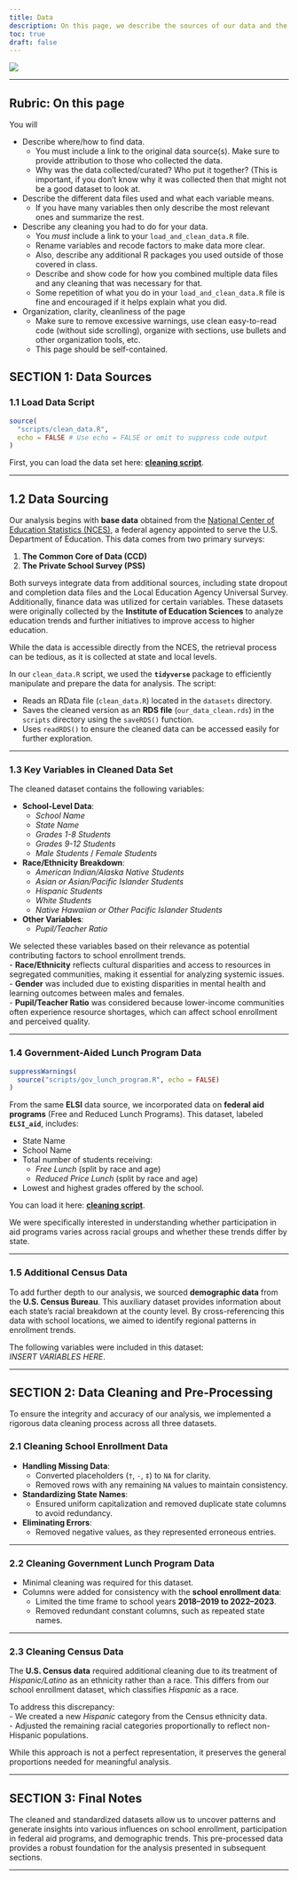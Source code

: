 ```yaml
---
title: Data
description: On this page, we describe the sources of our data and the cleaning process in detail. The goal is to ensure that anyone visiting our website can largely replicate our analyses by running this script on the original datasets to clean and prepare them for analysis.
toc: true
draft: false
---
```


![](images/data-import-cheatsheet-thumbs.png)

----

## Rubric: On this page

You will

* Describe where/how to find data.
  * You must include a link to the original data source(s). Make sure to provide attribution to those who collected the data.
  * Why was the data collected/curated? Who put it together? (This is important, if you don't know why it was collected then that might not be a good dataset to look at.
* Describe the different data files used and what each variable means. 
  * If you have many variables then only describe the most relevant ones and summarize the rest. 
* Describe any cleaning you had to do for your data.
  * You *must* include a link to your `load_and_clean_data.R` file.
  * Rename variables and recode factors to make data more clear.
  * Also, describe any additional R packages you used outside of those covered in class.
  * Describe and show code for how you combined multiple data files and any cleaning that was necessary for that.
  * Some repetition of what you do in your `load_and_clean_data.R` file is fine and encouraged if it helps explain what you did.
* Organization, clarity, cleanliness of the page
  * Make sure to remove excessive warnings, use clean easy-to-read code (without side scrolling), organize with sections, use bullets and other organization tools, etc.
  * This page should be self-contained.

## SECTION 1: Data Sources

### 1.1 Load Data Script

```r
source(
  "scripts/clean_data.R",
  echo = FALSE # Use echo = FALSE or omit to suppress code output
)
```

First, you can load the data set here: [**cleaning script**](/scripts/clean_data.R).

---

## 1.2 Data Sourcing

Our analysis begins with **base data** obtained from the [National Center of Education Statistics (NCES)](https://nces.ed.gov/ccd/elsi/), a federal agency appointed to serve the U.S. Department of Education. This data comes from two primary surveys:  

1. **The Common Core of Data (CCD)**  
2. **The Private School Survey (PSS)**  

Both surveys integrate data from additional sources, including state dropout and completion data files and the Local Education Agency Universal Survey. Additionally, finance data was utilized for certain variables. These datasets were originally collected by the **Institute of Education Sciences** to analyze education trends and further initiatives to improve access to higher education.  

While the data is accessible directly from the NCES, the retrieval process can be tedious, as it is collected at state and local levels.

In our `clean_data.R` script, we used the **`tidyverse`** package to efficiently manipulate and prepare the data for analysis. The script:  

- Reads an RData file (`clean_data.R`) located in the `datasets` directory.  
- Saves the cleaned version as an **RDS file** (`our_data_clean.rds`) in the `scripts` directory using the `saveRDS()` function.  
- Uses `readRDS()` to ensure the cleaned data can be accessed easily for further exploration.

---

### 1.3 Key Variables in Cleaned Data Set  

The cleaned dataset contains the following variables:  

- **School-Level Data**:  
  - *School Name*  
  - *State Name*  
  - *Grades 1-8 Students*  
  - *Grades 9-12 Students*  
  - *Male Students* / *Female Students*  

- **Race/Ethnicity Breakdown**:  
  - *American Indian/Alaska Native Students*  
  - *Asian or Asian/Pacific Islander Students*  
  - *Hispanic Students*  
  - *White Students*  
  - *Native Hawaiian or Other Pacific Islander Students*  

- **Other Variables**:  
  - *Pupil/Teacher Ratio*  

We selected these variables based on their relevance as potential contributing factors to school enrollment trends.  
- **Race/Ethnicity** reflects cultural disparities and access to resources in segregated communities, making it essential for analyzing systemic issues.  
- **Gender** was included due to existing disparities in mental health and learning outcomes between males and females.  
- **Pupil/Teacher Ratio** was considered because lower-income communities often experience resource shortages, which can affect school enrollment and perceived quality.

---

### 1.4 Government-Aided Lunch Program Data

```r
suppressWarnings(
  source("scripts/gov_lunch_program.R", echo = FALSE)
)
```

From the same **ELSI** data source, we incorporated data on **federal aid programs** (Free and Reduced Lunch Programs). This dataset, labeled **`ELSI_aid`**, includes:  

- State Name  
- School Name  
- Total number of students receiving:  
  - *Free Lunch* (split by race and age)  
  - *Reduced Price Lunch* (split by race and age)  
- Lowest and highest grades offered by the school.  

You can load it here:  [**cleaning script**](/scripts/gov_lunch_program.R).

We were specifically interested in understanding whether participation in aid programs varies across racial groups and whether these trends differ by state.

---

### 1.5 Additional Census Data

To add further depth to our analysis, we sourced **demographic data** from the **U.S. Census Bureau**. This auxiliary dataset provides information about each state's racial breakdown at the county level. By cross-referencing this data with school locations, we aimed to identify regional patterns in enrollment trends.  

The following variables were included in this dataset:  
*INSERT VARIABLES HERE*.  

---

## SECTION 2: Data Cleaning and Pre-Processing

To ensure the integrity and accuracy of our analysis, we implemented a rigorous data cleaning process across all three datasets.  

### 2.1 **Cleaning School Enrollment Data**  
- **Handling Missing Data**:  
  - Converted placeholders (`†`, `-`, `‡`) to `NA` for clarity.  
  - Removed rows with any remaining `NA` values to maintain consistency.  

- **Standardizing State Names**:  
  - Ensured uniform capitalization and removed duplicate state columns to avoid redundancy.  

- **Eliminating Errors**:  
  - Removed negative values, as they represented erroneous entries.  

---

### 2.2 **Cleaning Government Lunch Program Data**  
- Minimal cleaning was required for this dataset.  
- Columns were added for consistency with the **school enrollment data**:  
  - Limited the time frame to school years **2018–2019 to 2022–2023**.  
  - Removed redundant constant columns, such as repeated state names.  

---

### 2.3 **Cleaning Census Data**  
The **U.S. Census data** required additional cleaning due to its treatment of *Hispanic/Latino* as an ethnicity rather than a race. This differs from our school enrollment dataset, which classifies *Hispanic* as a race.  

To address this discrepancy:  
- We created a new *Hispanic* category from the Census ethnicity data.  
- Adjusted the remaining racial categories proportionally to reflect non-Hispanic populations.  

While this approach is not a perfect representation, it preserves the general proportions needed for meaningful analysis.

---

## SECTION 3: Final Notes  

The cleaned and standardized datasets allow us to uncover patterns and generate insights into various influences on school enrollment, participation in federal aid programs, and demographic trends. This pre-processed data provides a robust foundation for the analysis presented in subsequent sections.

---

